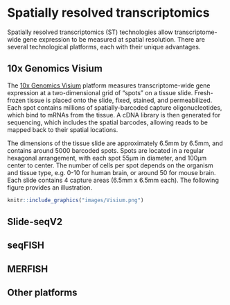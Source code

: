 # Spatially resolved transcriptomics

Spatially resolved transcriptomics (ST) technologies allow transcriptome-wide gene expression to be measured at spatial resolution. There are several technological platforms, each with their unique advantages.


## 10x Genomics Visium

The [10x Genomics Visium](https://www.10xgenomics.com/products/spatial-gene-expression) platform measures transcriptome-wide gene expression at a two-dimensional grid of "spots" on a tissue slide. Fresh-frozen tissue is placed onto the slide, fixed, stained, and permeabilized. Each spot contains millions of spatially-barcoded capture oligonucleotides, which bind to mRNAs from the tissue. A cDNA library is then generated for sequencing, which includes the spatial barcodes, allowing reads to be mapped back to their spatial locations.

The dimensions of the tissue slide are approximately 6.5mm by 6.5mm, and contains around 5000 barcoded spots. Spots are located in a regular hexagonal arrangement, with each spot 55µm in diameter, and 100µm center to center. The number of cells per spot depends on the organism and tissue type, e.g. 0-10 for human brain, or around 50 for mouse brain. Each slide contains 4 capture areas (6.5mm x 6.5mm each). The following figure provides an illustration.


```r
knitr::include_graphics("images/Visium.png")
```


## Slide-seqV2


## seqFISH


## MERFISH


## Other platforms


